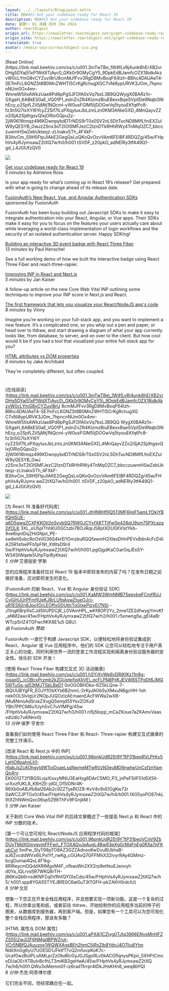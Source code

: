 ```yaml
---
layout: ../../layouts/BlogLayout.astro
title: RD#453 Get your codebase ready for React 19
description: RD#453 Get your codebase ready for React 19
date: 星期一 01 凌晨 四月 29o 2024
author: reactdigest
origin_url: https://newsletter.reactdigest.net/p/get-codebase-ready-react-19
origin_site: https://newsletter.reactdigest.net/p/get-codebase-ready-react-19
translated: true
avatar: /media-source/reactdigest-ico.png
---
```



<Reference client:only="react" title="RD#453 Get your codebase ready for React 19" url="https://newsletter.reactdigest.net/p/get-codebase-ready-react-19" />

<Detail client:only="react">
	[Read Online](https://link.mail.beehiiv.com/ss/c/u001.3mTwTBe_1W4fLvRj4unk8hErXB2vrDHg5DYaj51xP1WdXTjAyc0_GKk0r9GMyCgY5_9DpkEdBJamfcOZX18idkAkzvW0cLYmG8vCYZuvI8rU8cmMJfFvv3RgD8MvBoqF64lzh-BBhc4DAUAeT4-SE7mFcL6GNZSt8B0MnZWHTI5CrKgRchugXGC7vNi8ypURVK3JOm_7hpncnNUm0Ox4mr-WnneW5IIxAWkzUae8Pd6pPgSJFDfA0xVq7bxL3B9QQWygX0BARz1n-GXgaH_6ABkES0aE_VQ01P1_esInZnZR4KIzmzBiuEBexxBqeSVpIlDe9NqbGNlhEcy_o2SpfLZii5jMtj1NQcmI-yW0usFGlM5IjDOGwVq5tyouEKfqtPc8-fz3n1iG7IxXYI6YcyZ25if7ILxPXqyIuxJbLzmLzn0KM3ANieGXD_4MnQayvZZo2iSjA2SjdhgsvQIxjORloGQpu2z-2jW0616tmqz496KDwnpybdDTrNDS8rT0x0SV2nL5DhTucND8MIfLfniEXZuIW9yQESYB_GwJz2Snx3oT2IOlSMFJezC2IznDTkRHhRWy4TnMqOZC7_bbcczuwmHSwZebUkteqz-zLlnakxSTh_4FXkF-B3ihvCm_S9H5FtpJIAkE2GegQsLoQKoQvOzvVAm6FEIBF4RDQZg/45w/FHphVs4yRJymxawZ2tXQ7w/h0/h001.tSVDF_z20pkO_adNERly3tfA49Q1-gd_L4JGfJfzQVI)

![](https://link.mail.beehiiv.com/ss/o/u001.Btu2bd7uwPPtNpvEhFUmtA/45w/FHphVs4yRJymxawZ2tXQ7w/ho.gif)

[Get your codebase ready for React 19](https://link.mail.beehiiv.com/ss/c/u001.JtHN9HflllQ513MF6IlgF5amLYDkjYBfQHj5UE-q6D5qwqZCXFKKOtl2eSvvbSQ7RW0JCYxfX8TTiIfwSe428qU9sm75PXcaza2jfOLK3XL_oU5plThhKU0GCtzbi7BOJRqrJ58ptXDU0XVlstYkb-9ve6iqnlDqZHiGNjoI_PE-sw8eIiSobcRoOsVG36S4krEI1OmzkuRQQfawmH2XIexDHnPEVx8dn4cFcD4iA25R1sfsePFb1pFNt_XWtsD9/45w/FHphVs4yRJymxawZ2tXQ7w/h1/h001.pgGjgdKaCGarOqJEsSY-W34StWqele5UhpTqrByKkas)  
_5 minutes_ by Adrienne Ross

Is your app ready for what’s coming up in React 19’s release? Get prepared with what is going to change ahead of its release date.

[FusionAuth’s New React, Vue, and Angular Authentication SDKs](https://link.mail.beehiiv.com/ss/c/u001.KaMW3WmNMB7SepvbqFCmfRUJCyGiHJUrPFmfIUeKJRrLUfpAxwZtueOJcj-uR1ES92n8Jpo1OrLEOffxGDUtlcToGIxePjzyEI7NSi-J1tngKBrp1IsCJdSlIUPDCjR_L0VAmHPL_wKf8OP2Yz_2mw1ZE2dfwygYmvKf_aNM2aw/45w/FHphVs4yRJymxawZ2tXQ7w/h2/h001.r5xnwng5a_gEl4aBrWTcp5rIZ4TGFwcflKK8E1u5Q8U)  
_sponsored by FusionAuth_

FusionAuth has been busy building out Javascript SDKs to make it easy to integrate authentication into your React, Angular, or Vue apps. Their SDKs make it easy for you to focus on the features your users actually care about while leveraging a world-class implementation of login workflows and the security of an isolated authentication server. Happy SDKing!

[Building an interactive 3D event badge with React Three Fiber](https://link.mail.beehiiv.com/ss/c/u001.hSYjXyWe6vDRiKIKx11n8q-josapS_jcOBcxPrzmb2kZGUptpfipXkVE_gcFLPN8PijKJEVW8STPqDt6JMQ5WTuGs-qj53tMJTSbLBeD10oOGOBHdko-6Z5kLQne-7-iBQUUBYgFR_EOJYfObXYs6B2nnrL-2rKyJAOb5yXMxuN8gcHH-1ohnek0OL5lvIgUr2NOpJUQOzlzAEmaenEAcFWWa2wXB-jMu6NmsAd5rskZXvgQSemjd55YsvZOXu9YBh7PcM6u1Uyh5vC7uVfMPg/45w/FHphVs4yRJymxawZ2tXQ7w/h3/h001.nl5j5bqqI_mCaZKoue7aZKAmvVaasvdUdlc7vAINnv0)  
_13 minutes_ by Paul Henschel

See a full working demo of how we built the interactive badge using React Three Fiber and react-three-rapier.

[Improving INP in React and Next.js](https://link.mail.beehiiv.com/ss/c/u001.96pnkUdR2Et9YTtP31beqRVLPHtv5LeHO6pahnLh1-r6abJsZcAOhgytdWTojDxaeLssNwmeMTwRVzN3euMD8nwtwUnCxfznYamQo4ryEK0G12T2f1BQSLvjaXixxyMNIJ3EaHsg8DArC5MO_P3_jnPeF5ilF51d5X5lt-urXxzfUKL8_K6HZE-jdGl_OfSlONr4K-R6Xb0oABJfb8al26Ab2c9ZZTyeROZ8-KvV4v9xEIOgKw72rSaWCZJPTGx0/45w/FHphVs4yRJymxawZ2tXQ7w/h4/h001.f4G5yoPO87nkL9tXZhNWmQxc06sp5Z98ThFv9FGnjkM)  
_5 minutes_ by Jan Kaiser

A follow-up article on the new Core Web Vital INP outlining some techniques to improve your INP score in Next.js and React.

[The first framework that lets you visualize your React/NodeJS app's code](https://link.mail.beehiiv.com/ss/c/u001.96pnkUdR2Et9YTtP31beqVCnV9ZbDUvTMdXGinyqvmFFFwj_FTOXAQyJpAugL4Bw63pXgGrMqFnEg0RXa7nFKqbCvt5mPw_SIyT98pTO8AZ3GZZAdnsoKwDvuBUkhaB-aJ6ZvcddWVx6lLPxIYf_rwKg_cGUAvQ7GFMhX32ivyrRAy4GMmz-bcgDumAi4QxL4F1kg-8R9leycmDQddXRtMgxM4F_nfbaoWn2XX2rp9etfeuEJeovyhd0Ya_lQLrvsfjR7WKQ8rTH-jB6KsQb6rvsdKNPZq0VRhfQYOIsCdo/45w/FHphVs4yRJymxawZ2tXQ7w/h5/h001.spp8YGA55TYEJBfE0C6at0uT3tTGFH-pkZAKH0rdclU)  
_8 minutes_ by Vinny

Imagine you’re working on your full-stack app, and you want to implement a new feature. It’s a complicated one, so you whip out a pen and paper, or head over to tldraw, and start drawing a diagram of what your app currently looks like, from database, to server, and on over to the client. But how cool would it be if you had a tool that visualized your entire full-stack app for you?

[HTML attributes vs DOM properties](https://link.mail.beehiiv.com/ss/c/u001.aPX4i1CZjyg0TJtq3966ENvsMnHFZZS55i2wJI2F6NMgdBPWZrut-VCr5NBfQJAuuzox1WQWXAgsBEh2hmC5iRsZlb8YdnJ4O7Iiu6YtmNdiIXnGg6yU7UOESD1JFktfT7vQ2m1uvpKoK7c-Ucaf0wzBOlPLoAMLprZzObdRcGyJGJSgoRLv0kACGflqnysPKpir_5XHFtCmcoDUaOErXTBulvBcfhLT3miKB2geHwA/45w/FHphVs4yRJymxawZ2tXQ7w/h6/h001.QWu3oMemm01-iz6radTtrrpr4tDkJHsKHn8_weq8bYQ)  
_8 minutes_ by Jake Archibald

They're completely different, but often coupled.

#
</Detail>

\[在线阅读]\(https://link.mail.beehiiv.com/ss/c/u001.3mTwTBe\_1W4fLvRj4unk8hErXB2vrDHg5DYaj51xP1WdXTjAyc0\_GKk0r9GMyCgY5\_9DpkEdBJamfcOZX18idkAkzvW0cLYmG8vCYZuvI8rU 8cmMJfFvv3RgD8MvBoqF64lzh-BBhc4DAUAeT4-SE7mFcL6GNZSt8B0MnZWHTI5CrKgRchugXG C7vNi8ypURVK3JOm\_7hpncnNUm0Ox4mr-WnneW5IIxAWkzUae8Pd6pPgSJFDfA0xVq7bxL3B9QQ WygX0BARz1n-GXgaH\_6ABkES0aE\_VQ01P1\_esInZnZR4KIzmzBiuEBexxBqeSVpIlDe9NqbGNlhEcy\_o2SpfLZii5jMtj1NQcmI-yW0usFGlM5IjDOGwVq5tyouEKfqtPc8-fz3n1iG7IxXYI6Y cyZ25if7ILxPXqyIuxJbLzmLzn0KM3ANieGXD\_4MnQayvZZo2iSjA2SjdhgsvQIxjORloGQpu2z-2jW0616tmqz496KDwnpybdDTrNDS8rT0x0SV2nL5DhTucND8MIfLfniEXZuIW9yQESYB\_GwJ z2Snx3oT2IOlSMFJezC2IznDTkRHhRWy4TnMqOZC7\_bbcczuwmHSwZebUkteqz-zLlnakxSTh\_4FXkF-B3ihvCm\_S9H5FtpJIAKE2GegQsLoQKoQvOzvVAm6FEIBF4RDQZg/45w/FHphVs4yRJymx awZ2tXQ7w/h0/h001 .tSVDF\_z20pkO\_adNERly3tfA49Q1-gd\_L4JGfJfzQVI)

![](https://link.mail.beehiiv.com/ss/o/u001.Btu2bd7uwPPtNpvEhFUmtA/45w/FHphVs4yRJymxawZ2tXQ7w/ho.gif)

\[为 React 19 准备好代码库]\(https://link.mail.beehiiv.com/ss/c/u001.JtHN9HflllQ513MF6IlgF5amLYDkjYBfQHj5UE-q6D5qwqZCXFKKOtl2eSvvbSQ7RW0JCYxfX8TTiIfwSe428qU9sm75PXcaza2jfOLK 3XL\_oU5plThhKU0GCtzbi7BOJRqrJ58ptXDU0XVlstYkb-9ve6iqnlDqZHiGNjoI\_PE-sw8eIiSobcRoOsVG36S4krEI1OmzkuRQQfawmH2XIexDHnPEVx8dn4cFcD4iA25R1sfsePFb1pFNt\_XWtsD9/4 5w/FHphVs4yRJymxawZ2tXQ7w/h1/h001.pgGjgdKaCGarOqJEsSY-W34StWqele5UhpTqrByKkas)\
*5 分钟* 艾德丽安·罗斯

您的应用程序准备好应对 React 19 版本中即将发布的内容了吗？在发布日期之前做好准备，应对即将发生的变化。

\[FusionAuth 的新 React、Vue 和 Angular 身份验证 SDK]\(https://link.mail.beehiiv.com/ss/c/u001.KaMW3WmNMB7SepvbqFCmfRUJCyGiHJUrPFmfIUeKJRrLUfpAxwZtueOJcj-uR1ES92n8Jpo1OrLEOffxGDUtlcToGIxePjzyEI7NSi -J1tngKBrp1IsCJdSlIUPDCjR\_L0VAmHPL\_wKf8OP2Yz\_2mw1ZE2dfwygYmvKf\_aNM2aw/45w/FHphVs4yRJymxawZ2tXQ7w/h2/h001.r5xnwng5a\_gEl4aBrWTcp5rIZ4TGFwcflKK8E1u5 Q8U）\
*由 FusionAuth 赞助*

FusionAuth 一直忙于构建 Javascript SDK，以便轻松地将身份验证集成到 React、Angular 或 Vue 应用程序中。他们的 SDK 让您可以轻松地专注于用户真正关心的功能，同时利用世界一流的登录工作流程实现和隔离身份验证服务器的安全性。快乐的 SDK 开发！

\[使用 React Three Fiber 构建交互式 3D 活动徽章]\(https://link.mail.beehiiv.com/ss/c/u001.hSYjXyWe6vDRiKIKx11n8q-josapS\_jcOBcxPrzmb2kZGUptpfipXkVE\_gcFLPN8PijKJEVW8STPqDt6JMQ5WTuGs-qj53tMJTSbLBeD1 0oOGOBHDko-6Z5kLQne-7-iBQUUBYgFR\_EOJYfObXYs6B2nnrL-2rKyJAOb5yXMxuN8gcHH-1oh nek0OL5lvIgUr2NOpJUQOzlzAEmaenEAcFWWa2wXB-jMu6NmsAd5rskZXvgQSemjd55YsvZOXu9 YBh7PPCM6u1Uyh5vC7uVfMPg/45w /FHphVs4yRJymxawZ2tXQ7w/h3/h001.nl5j5bqqI\_mCaZKoue7aZKAmvVaasvdUdlc7vAINnv0)\
*13 分钟* 保罗·亨舍尔

查看我们如何使用 React Three Fiber 和 React- Three-rapier 构建交互式徽章的完整工作演示。

\[改进 React 和 Next.js 中的 INP]\(https://link.mail.beehiiv.com/ss/c/u001.96pnkUdR2Et9YTtP31beqRVLPHtv5LeHO6pahnLh1-r6abJsZcAOhgytdWTojDxaeLssNwmeMTwRVzN3euMD8nwtwUnCxfznYamQo4ry EK0G12T2f1BQSLvjaXixxyMNIJ3EaHsg8DArC5MO\_P3\_jnPeF5ilF51d5X5lt-urXxzfUKL8\_K6HZE-jdGl\_OfSlONr4K-R6Xb0oABJfb8al26Ab2c9ZZTyeROZ8-KvV4v9xEIOgKw72r SaWCZJPTGx0/45w/FHphVs4yRJymxawZ2tXQ7w/h4/h001.f4G5yoPO87nkL9tXZhNWmQxc06sp5Z98ThFv9FGnjkM )\
*5 分钟* Jan Kaiser

关于新的 Core Web Vital INP 的后续文章概述了一些提高 Next.js 和 React 中的 INP 分数的技术。

\[第一个可让您可视化 React/NodeJS 应用程序代码的框架]\(https://link.mail.beehiiv.com/ss/c/u001.96pnkUdR2Et9YTtP31beqVCnV9ZbDUvTMdXGinyqvmFFFwj\_FTOXAQyJpAugL4Bw63pXgGrMqFnEg0RXa7nFKqbCvt 5mPw\_SIyT98pTO8AZ3GZZAdnsoKwDvuBUkhaB-aJ6ZvcddWVx6lLPxIYf\_rwKg\_cGUAvQ7GFFMhX32ivyrRAy4GMmz-bcgDumai4QxL4F1kg-8R9leycmDQddXRtMgxM4F\_nfbaoWn2XX2rp9etfeuEJeovyh d0Ya\_lQLrvsfjR7WKQ8rTH-jB6KsQb6rvsdKNPZq0VRhfQYOIsCdo/45w/FHphVs4yRJymxawZ2tXQ7w/h5/ h001.spp8YGA55TYEJBfE0C6at0uT3tTGFH-pkZAKH0rdclU)\
*8 分钟* 文尼

想象一下您正在开发全栈应用程序，并且想要实现一项新功能。这是一个复杂的过程，所以你拿出笔和纸，或者前往 tldraw，开始绘制你的应用程序当前的样子的图表，从数据库到服务器，再到客户端。但是，如果您有一个工具可以为您可视化整个全栈应用程序，那该有多酷？

\[HTML 属性与 DOM 属性]\(https://link.mail.beehiiv.com/ss/c/u001.aPX4i1CZjyg0TJtq3966ENvsMnHFZZS55i2wJI2F6NMgdBPWZrut-VCr5NBfQJAuuzox1WQWXAgsBEh2hmC5iRsZlb8YdnJ4O7Iiu6Ytm NdiIXnGg6yU7UOESD1JFktfT7vQ2m1uvpKoK7c-Ucaf0wzBolPLoAMLprZzObdRcGyJGJSgoRLv0kACGflqnysPKpir\_5XHFtCmcoDUaOErXTBulvBcfhLT3miKB2geHwA/45w/FHphVs4yRJymxawZ2tXQ 7w/h6/h001.QWu3oMemm01-iz6radTtrrpr4tDkJHsKHn8\_weq8bYQ)\
*8 分钟* 杰克·阿奇博尔德

它们完全不同，但经常耦合在一起。

#


